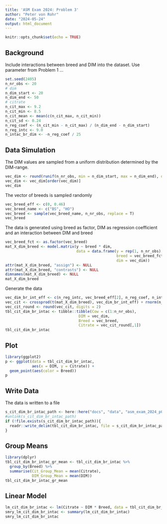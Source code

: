 ```yaml
---
title: 'ASM Exam 2024: Problem 3'
author: "Peter von Rohr"
date: "2024-05-24"
output: html_document
---
```


```r
knitr::opts_chunk$set(echo = TRUE)
```


## Background
Include interactions between breed and DIM  into the dataset. Use parameter from Problem 1 ...

```r
set.seed(2405)
n_nr_obs <- 20
# dim
n_dim_start <- 20
n_dim_end <- 50
# citrate
n_cit_max <- 9.2
n_cit_min <- 8.5
n_cit_mean <- mean(c(n_cit_max, n_cit_min))
n_cit_sd <- 0.24
n_reg_coef <- (n_cit_min - n_cit_max) / (n_dim_end - n_dim_start)
n_reg_intc <- 9.0
n_intac_br_dim <- -n_reg_coef / 25
```


## Data Simulation
The DIM values are sampled from a uniform distribution determined by the DIM-range.

```r
vec_dim <- round(runif(n_nr_obs, min = n_dim_start, max = n_dim_end), digits = 0)
vec_dim <- vec_dim[order(vec_dim)]
vec_dim
```

The vector of breeds is sampled randomly

```r
vec_breed_eff <- c(0, 0.46)
vec_breed_name <- c("BS", "HO")
vec_breed <- sample(vec_breed_name, n_nr_obs, replace = T)
vec_breed
```

The data is generated using breed as factor, DIM as regression coefficient and an interaction between DIM and breed

```r
vec_breed_fct <- as.factor(vec_breed)
mat_X_dim_breed <- model.matrix(y ~ breed * dim, 
                                data = data.frame(y = rep(1, n_nr_obs), 
                                                  breed = vec_breed_fct,
                                                  dim = vec_dim))
attr(mat_X_dim_breed, "assign") <- NULL
attr(mat_X_dim_breed, "contrasts") <- NULL
dimnames(mat_X_dim_breed) <- NULL
mat_X_dim_breed
```


Generate the data

```r
vec_dim_br_int_eff <- c(n_reg_intc, vec_breed_eff[2], n_reg_coef, n_intac_br_dim)
vec_cit <- crossprod(t(mat_X_dim_breed), vec_dim_br_int_eff) + rnorm(n_nr_obs, mean = 0, sd = n_cit_sd)
vec_cit_round <- round(vec_cit, digits = 2)
tbl_cit_dim_br_intac <- tibble::tibble(Cow = c(1:n_nr_obs),
                                 DIM = vec_dim,
                                 Breed = vec_breed,
                                 Citrate = vec_cit_round[,1])
tbl_cit_dim_br_intac
```


## Plot

```r
library(ggplot2)
p <- ggplot(data = tbl_cit_dim_br_intac, 
            aes(x = DIM, y = Citrate)) + 
  geom_point(aes(color = Breed))
p
```


## Write Data
The data is written to a file

```r
s_cit_dim_br_intac_path <- here::here("docs", "data", "asm_exam_2024_p03.csv")
#unlink(s_cit_dim_br_intac_path)
if (!file.exists(s_cit_dim_br_intac_path)){
  readr::write_delim(tbl_cit_dim_br_intac, file = s_cit_dim_br_intac_path, delim = ",")
}
```


## Group Means

```r
library(dplyr)
tbl_cit_dim_br_intac_gr_mean <- tbl_cit_dim_br_intac %>% 
  group_by(Breed) %>%
  summarise(Cit_Group_Mean = mean(Citrate),
            DIM_Group_Mean = mean(DIM))
tbl_cit_dim_br_intac_gr_mean
```

## Linear Model

```r
lm_cit_dim_br_intac <- lm(Citrate ~ DIM * Breed, data = tbl_cit_dim_br_intac)
smry_lm_cit_dim_br_intac <- summary(lm_cit_dim_br_intac)
smry_lm_cit_dim_br_intac
```


